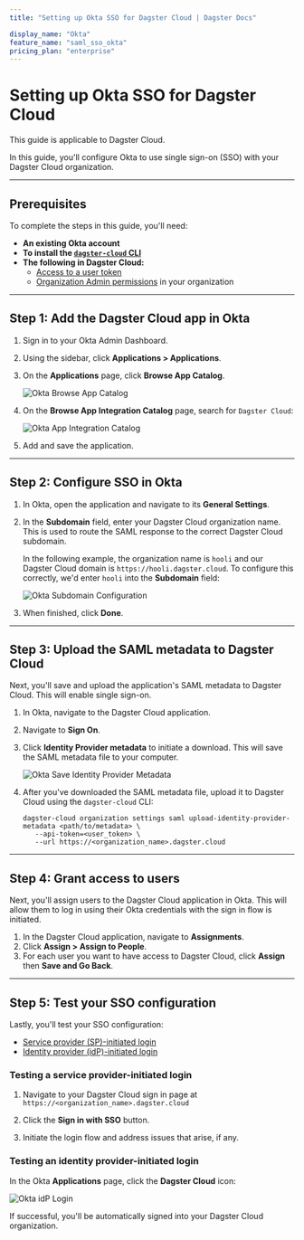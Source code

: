 ```yaml
---
title: "Setting up Okta SSO for Dagster Cloud | Dagster Docs"

display_name: "Okta"
feature_name: "saml_sso_okta"
pricing_plan: "enterprise"
---
```


# Setting up Okta SSO for Dagster Cloud

<Note>This guide is applicable to Dagster Cloud.</Note>

In this guide, you'll configure Okta to use single sign-on (SSO) with your Dagster Cloud organization.

---

## Prerequisites

To complete the steps in this guide, you'll need:

- **An existing Okta account**
- **To install the [`dagster-cloud` CLI](/dagster-cloud/developing-testing/dagster-cloud-cli)**
- **The following in Dagster Cloud:**
  - [Access to a user token](/dagster-cloud/account/managing-user-agent-tokens#managing-user-tokens)
  - [Organization Admin permissions](/dagster-cloud/account/managing-users#understanding-user-roles) in your organization

---

## Step 1: Add the Dagster Cloud app in Okta

1. Sign in to your Okta Admin Dashboard.

2. Using the sidebar, click **Applications > Applications**.

3. On the **Applications** page, click **Browse App Catalog**.

   <Image
   alt="Okta Browse App Catalog"
   src="/images/dagster-cloud/sso/okta/browse_app_catalog.jpg"
   width={1262}
   height={296}
   />

4. On the **Browse App Integration Catalog** page, search for `Dagster Cloud`:

   <Image
   alt="Okta App Integration Catalog"
   src="/images/dagster-cloud/sso/okta/app_integration_catalog.png"
   width={2531}
   height={1395}
   />

5. Add and save the application.

---

## Step 2: Configure SSO in Okta

1. In Okta, open the application and navigate to its **General Settings**.

2. In the **Subdomain** field, enter your Dagster Cloud organization name. This is used to route the SAML response to the correct Dagster Cloud subdomain.

   In the following example, the organization name is `hooli` and our Dagster Cloud domain is `https://hooli.dagster.cloud`. To configure this correctly, we'd enter `hooli` into the **Subdomain** field:

   <Image
   alt="Okta Subdomain Configuration"
   src="/images/dagster-cloud/sso/okta/subdomain_configuration.jpg"
   width={2560}
   height={1437}
   />

3. When finished, click **Done**.

---

## Step 3: Upload the SAML metadata to Dagster Cloud

Next, you'll save and upload the application's SAML metadata to Dagster Cloud. This will enable single sign-on.

1. In Okta, navigate to the Dagster Cloud application.

2. Navigate to **Sign On**.

3. Click **Identity Provider metadata** to initiate a download. This will save the SAML metadata file to your computer.

   <Image
   alt="Okta Save Identity Provider Metadata"
   src="/images/dagster-cloud/sso/okta/save_identity_provider_metadata.jpg"
   width={1431}
   height={687}
   />

4. After you've downloaded the SAML metadata file, upload it to Dagster Cloud using the `dagster-cloud` CLI:

   ```shell
   dagster-cloud organization settings saml upload-identity-provider-metadata <path/to/metadata> \
      --api-token=<user_token> \
      --url https://<organization_name>.dagster.cloud
   ```

---

## Step 4: Grant access to users

Next, you'll assign users to the Dagster Cloud application in Okta. This will allow them to log in using their Okta credentials with the sign in flow is initiated.

1. In the Dagster Cloud application, navigate to **Assignments**.
2. Click **Assign > Assign to People**.
3. For each user you want to have access to Dagster Cloud, click **Assign** then **Save and Go Back**.

---

## Step 5: Test your SSO configuration

Lastly, you'll test your SSO configuration:

- [Service provider (SP)-initiated login](#testing-a-service-provider-initiated-login)
- [Identity provider (idP)-initiated login](#testing-an-identity-provider-initiated-login)

### Testing a service provider-initiated login

1. Navigate to your Dagster Cloud sign in page at `https://<organization_name>.dagster.cloud`

2. Click the **Sign in with SSO** button.

3. Initiate the login flow and address issues that arise, if any.

### Testing an identity provider-initiated login

In the Okta **Applications** page, click the **Dagster Cloud** icon:

<Image
alt="Okta idP Login"
src="/images/dagster-cloud/sso/okta/idp_login.png"
width={1150}
height={780}
/>

If successful, you'll be automatically signed into your Dagster Cloud organization.
